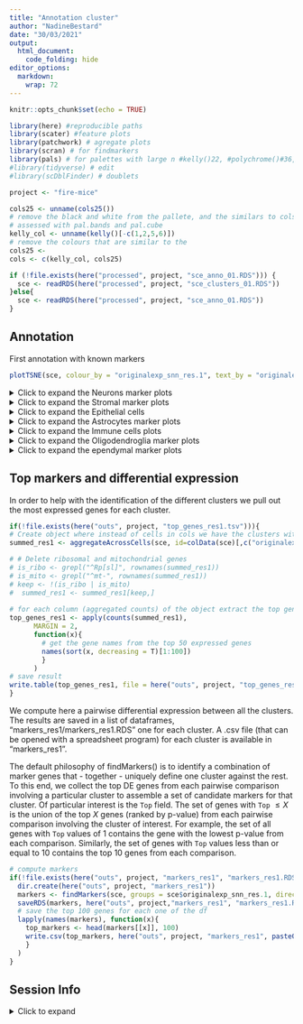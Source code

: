 ```yaml
---
title: "Annotation cluster"
author: "NadineBestard"
date: "30/03/2021"
output:
  html_document:
    code_folding: hide
editor_options: 
  markdown: 
    wrap: 72
---
```


```r
knitr::opts_chunk$set(echo = TRUE)
```

```r
library(here) #reproducible paths
library(scater) #feature plots
library(patchwork) # agregate plots
library(scran) # for findmarkers
library(pals) # for palettes with large n #kelly()22, #polychrome()#36, cols
#library(tidyverse) # edit 
#library(scDblFinder) # doublets
```

```r
project <- "fire-mice"
```

```r
cols25 <- unname(cols25())
# remove the black and white from the pallete, and the similars to cols25
# assessed with pal.bands and pal.cube
kelly_col <- unname(kelly()[-c(1,2,5,6)])
# remove the colours that are similar to the 
cols25 <- 
cols <- c(kelly_col, cols25)
```

```r
if (!file.exists(here("processed", project, "sce_anno_01.RDS"))) {
  sce <- readRDS(here("processed", project, "sce_clusters_01.RDS"))
}else{
  sce <- readRDS(here("processed", project, "sce_anno_01.RDS"))
}
```

## Annotation

First annotation with known markers

```r
plotTSNE(sce, colour_by = "originalexp_snn_res.1", text_by = "originalexp_snn_res.1", force = 0) + scale_color_manual(values = cols)
```

<details>

<summary> Click to expand the Neurons marker plots </summary>

```r
#Neurons:
list_plots <- lapply(c("Snap25", "Stmn2", "Rbfox3", "Gabrb2"),
                     function(x)plotTSNE(sce, colour_by = x ))

wrap_plots(list_plots) +  plot_annotation(title = "Neurons")
```

```r
plotExpression(sce, features=c("Snap25", "Stmn2", "Rbfox3", "Gabrb2") ,
    x="originalexp_snn_res.1", colour_by = "originalexp_snn_res.1", ncol=1) +  scale_color_manual(values = cols)
```

```r
#Inhibitory neurons

list_plots <- lapply(c("Gad1", "Gad2", "Slc32a1", "Pvalb"),
                     function(x)plotTSNE(sce, colour_by = x ))
wrap_plots(list_plots) +  plot_annotation(title =  "Inhibitory Neurons")
```

```r
plotExpression(sce, features=c("Gad1", "Gad2", "Slc32a1", "Pvalb"),
    x="originalexp_snn_res.1", colour_by = "originalexp_snn_res.1", ncol=1) +  scale_color_manual(values = cols)
```

```r
# Excitatory neurons

list_plots <- lapply(c("Satb2", "Slc12a6", "Slc17a7"),
                     function(x)plotTSNE(sce, colour_by = x )) 
wrap_plots(list_plots) +  plot_annotation(title =  "Exitatory Neurons")
```

```r
plotExpression(sce, features=c("Satb2", "Slc12a6", "Slc17a7"),
    x="originalexp_snn_res.1", colour_by = "originalexp_snn_res.1", ncol=1) +  scale_color_manual(values = cols)
```

```r
# RBFOX3 (and other Granulate cell markers)
list_plots <- lapply(c("Cdh15", "Calb2", "Rbfox3", "Reln"),
function(x)plotTSNE(sce, colour_by = x )) 
wrap_plots(list_plots) +  plot_annotation(title =  "RBFO3+ Neurons")
```

```r
plotExpression(sce, features=c("Cdh15", "Calb2", "Rbfox3", "Reln"),
    x="originalexp_snn_res.1", colour_by = "originalexp_snn_res.1", ncol=1) +  scale_color_manual(values = cols)
```

</details>

<details>

<summary> Click to expand the Stromal marker plots </summary>

```r
#Stromal

list_plots <- lapply(c( "Lamb1" , 
                                     "Hspg2", 
                                     "Col4a1", 
                                     "Fn1", 
                                     "Lama2"),
            function(x) plotTSNE(sce, colour_by = x ))

wrap_plots(list_plots) +  plot_annotation(title =  "Stromal")
```

```r
plotExpression(sce, features=c( "Lamb1" , 
                                     "Hspg2", 
                                     "Col4a1", 
                                     "Fn1", 
                                     "Lama2"),
    x="originalexp_snn_res.1", colour_by = "originalexp_snn_res.1", ncol=1) +  scale_color_manual(values = cols)
```

```r
# Endothelial cells and pericytes

list_plots <- lapply(c( "Cldn5",   
                                     "Icam2",
                                     "Pdgfrb", 
                                     "Notch3", 
                                     "Vwf",
                                     "Flt1",
                                     "Mecom"),
                     function(x)plotTSNE(sce, colour_by = x ))
wrap_plots(list_plots) +  plot_annotation(title =  " Endothelial cells and pericytes")
```

```r
plotExpression(sce, features=c( "Cldn5",   
                                     "Icam2",
                                     "Pdgfrb", 
                                     "Notch3", 
                                     "Vwf",
                                     "Flt1",
                                     "Mecom"),
    x="originalexp_snn_res.1", colour_by = "originalexp_snn_res.1", ncol=1) +  scale_color_manual(values = cols)
```

</details>

<details>

<summary>Click to expand the Epithelial cells </summary>

```r
list_plots <- lapply(c("Ttr", "Kcnj13", "Krt18"),
                     function(x)plotTSNE(sce, colour_by = x ))
wrap_plots(list_plots) +  plot_annotation(title =  "Choroid plexus epithelial cells")
```

```r
plotExpression(sce, features=c("Ttr", "Kcnj13", "Krt18"),
    x="originalexp_snn_res.1", colour_by = "originalexp_snn_res.1", ncol=1) +  scale_color_manual(values = cols)
```

</details>

<details>

<summary> Click to expand the Astrocytes marker plots </summary>

```r
# Astrocytes

list_plots <- lapply(c("Gja1",
                                    "Aqp4", 
                                    "Glul", 
                                    "Sox9", 
                                    "Ndrg2", 
                                    "Gfap", 
                                    "Aldh1a1", 
                                    "Aldh1l1", 
                                    "Vim", 
                                    "Apoe", 
                                    "Fgfr3"),
                     function(x)plotTSNE(sce, colour_by = x ))
wrap_plots(list_plots) +  plot_annotation(title = "Astrocyte")
```

```r
plotExpression(sce, features=c("Gja1",
                                    "Aqp4", 
                                    "Glul", 
                                    "Sox9", 
                                    "Ndrg2", 
                                    "Gfap", 
                                    "Aldh1a1", 
                                    "Aldh1l1", 
                                    "Vim", 
                                    "Apoe", 
                                    "Fgfr3"),
    x="originalexp_snn_res.1", colour_by = "originalexp_snn_res.1", ncol=1) +  scale_color_manual(values = cols)
```

```r
#Astrocyte markers as described in Zeisel et al. 2018 in the mouse for telencephalon and non-telencephalon astrocytes

list_plots <- lapply(c( "Agt", 
                                     "Mfge8",  
                                     "Slc6a11",
                                     "Slc6a9", 
                                     "Gdf10",
                                     "Islr",
                                     "Gfap",
                                     "Aqp4")  ,
                     function(x)plotTSNE(sce, colour_by = x ))
wrap_plots(list_plots) +  plot_annotation(title = "Astrocyte mouse telecephalon")
```

</details>

<details>

<summary> Click to expand the Immune cells plots </summary>

```r
#Microglia and macrophages

list_plots <- lapply(c( "Cd74", 
                                     "Spi1", 
                                     "Mrc1", 
                                     "Tmem119", 
                                     "Cx3cr1", 
                                     "Aif1",
                                     "P2ry12",
                                     "C1qc",
                                     "C1qa"),
            function(x)plotTSNE(sce, colour_by = x )) 
wrap_plots(list_plots) +  plot_annotation(title = "Microglia and macrophages")
```

```r
plotExpression(sce, features=c( "Cd74", 
                                     "Spi1", 
                                     "Mrc1", 
                                     "Tmem119", 
                                     "Cx3cr1", 
                                     "Aif1",
                                     "P2ry12",
                                     "C1qc",
                                     "C1qa"),
    x="originalexp_snn_res.1", colour_by = "originalexp_snn_res.1", ncol=1) +  scale_color_manual(values = cols)
```

```r
# Border associated mcrophages
list_plots <- lapply(c( "Mrc1", "Ms4a7", "Apoe"),
            function(x)plotTSNE(sce, colour_by = x )) 
wrap_plots(list_plots) +  plot_annotation(title = "Border associated macrophages")
```

```r
plotExpression(sce, features=c( "Mrc1", "Ms4a7", "Apoe"),
    x="originalexp_snn_res.1", colour_by = "originalexp_snn_res.1", ncol=1) +  scale_color_manual(values = cols)
```

```r
# Immune cells 
list_plots <- lapply(c( 
  # Tcells
  "Cd3e", 
  # Bcells
  "Cd19", 
  # Natural killer
  "Klrb1c", "Cd209a", 
  # all immune cells (CD45)
  "Ptprc"),
            function(x)plotTSNE(sce, 
                                colour_by = x ,
                                point_alpha=0.3,
                                point_size = 0.5)) 
wrap_plots(list_plots) +  plot_annotation(title = "Immune cells")
```

```r
plotExpression(sce, features=c( 
  # Tcells
  "Cd3e", 
  # Bcells
  "Cd19", 
  # Natural killer
  "Klrb1c", "Cd209a", 
  # all immune cells (CD45)
  "Ptprc"),
    x="originalexp_snn_res.1", colour_by = "originalexp_snn_res.1", ncol=1) +  scale_color_manual(values = cols)
```

```r
#monocybes/neutrophils
list_plots <- lapply(c( 
  # monocytes
  "S100a9",
  #neutrophils # i deleted ly6g bcause not present
   "Camp"),
            function(x)plotTSNE(sce, 
                                colour_by = x ,
                                point_alpha=0.3,
                                point_size = 0.5)) 
wrap_plots(list_plots) +  plot_annotation(title = "Monocytes and Neutorphils cells")
```

```r
plotExpression(sce, features=c( 
   # monocytes
  "S100a9",
  #neutrophils
   "Camp"),
    x="originalexp_snn_res.1", colour_by = "originalexp_snn_res.1", ncol=1) +  scale_color_manual(values = cols)
```

</details>

<details>

<summary> Click to expand the Oligodendroglia marker plots </summary>

```r
#OPCs

list_plots <- lapply(c("Pdgfra", 
                                    "Cspg4", 
                                    "Gpr17", 
                                    "Ptprz1",
                                    "Olig1", 
                                    "Olig2", 
                                    "Pcdh15", 
                                    "Ptgds",
                                    "Bcan"),
            function(x)plotTSNE(sce, colour_by = x )) 
wrap_plots(list_plots) +  plot_annotation(title = "OPCS")
```

```r
plotExpression(sce, features=c("Pdgfra", 
                                    "Cspg4", 
                                    "Gpr17", 
                                    "Ptprz1",
                                    "Olig1", 
                                    "Olig2", 
                                    "Pcdh15", 
                                    "Ptgds",
                                    "Bcan"),
    x="originalexp_snn_res.1", colour_by = "originalexp_snn_res.1", ncol=1) +  scale_color_manual(values = cols)
```

```r
#Oligodendrocytes

list_plots <- lapply(c("Plp1", 
                                    "Cnp", 
                                    "Mag", 
                                    "Mog", 
                                    "Mobp", 
                                    "Mbp", 
                                    "Sox10" ), 
            function(x)plotTSNE(sce, colour_by = x ))
wrap_plots(list_plots) +  plot_annotation(title =  "Oligodendrocytes")
```

```r
plotExpression(sce, features=c("Plp1", 
                                    "Cnp", 
                                    "Mag", 
                                    "Mog", 
                                    "Mobp", 
                                    "Mbp", 
                                    "Sox10" ),
    x="originalexp_snn_res.1", colour_by = "originalexp_snn_res.1", ncol=1) +  scale_color_manual(values = cols)
```

</details>

<details>

<summary> Click to expand the ependymal marker plots </summary>

```r
list_plots <- lapply(c("Vit", "Sox9", "Dynlrb2", "Ccdc153", "Rsph1", "Tm4sf1", "Pcp4l1", "Pcp4", "Hspa2", "Cd24a", "Mt2", "Chchd10"), 
           function(x)plotTSNE(sce, colour_by = x )) 
wrap_plots(list_plots) +  plot_annotation(title =  "Ependymal")

```

</details>

## Top markers and differential expression

In order to help with the identification of the different clusters we
pull out the most expressed genes for each cluster.

```r
if(!file.exists(here("outs", project, "top_genes_res1.tsv"))){
# Create object where instead of cells in cols we have the clusters with counts aggregated
summed_res1 <- aggregateAcrossCells(sce, id=colData(sce)[,c("originalexp_snn_res.1")])

# # Delete ribosomal and mitochondrial genes
# is_ribo <- grepl("^Rp[sl]", rownames(summed_res1))
# is_mito <- grepl("^mt-", rownames(summed_res1))
# keep <- !(is_ribo | is_mito)
#  summed_res1 <- summed_res1[keep,]
 
# for each column (aggregated counts) of the object extract the top genes
top_genes_res1 <- apply(counts(summed_res1), 
      MARGIN = 2,
      function(x){
        # get the gene names from the top 50 expressed genes
        names(sort(x, decreasing = T)[1:100])
        }
      )
# save result
write.table(top_genes_res1, file = here("outs", project, "top_genes_res1.tsv"), sep = "\t", quote = FALSE, col.names = TRUE, row.names = FALSE)
}
```

We compute here a pairwise differential expression between all the
clusters. The results are saved in a list of dataframes,
"markers_res1/markers_res1.RDS" one for each cluster. A .csv file
(that can be opened with a spreadsheet program) for each cluster is
available in "markers_res1".

The default philosophy of findMarkers() is to identify a combination of
marker genes that - together - uniquely define one cluster against the
rest. To this end, we collect the top DE genes from each pairwise
comparison involving a particular cluster to assemble a set of candidate
markers for that cluster. Of particular interest is the `Top` field. The
set of genes with `Top` $≤X$ is the union of the top $X$ genes (ranked
by p-value) from each pairwise comparison involving the cluster of
interest. For example, the set of all genes with `Top` values of 1
contains the gene with the lowest p-value from each comparison.
Similarly, the set of genes with `Top` values less than or equal to 10
contains the top 10 genes from each comparison.

```r
# compute markers
if(!file.exists(here("outs", project, "markers_res1", "markers_res1.RDS"))){
  dir.create(here("outs", project, "markers_res1"))
  markers <- findMarkers(sce, groups = sce$originalexp_snn_res.1, direction="up", lfc=1)
  saveRDS(markers, here("outs", project,"markers_res1", "markers_res1.RDS"))
  # save the top 100 genes for each one of the df
  lapply(names(markers), function(x){
    top_markers <- head(markers[[x]], 100)
    write.csv(top_markers, here("outs", project, "markers_res1", paste0("top_markers_", x, "_res1.csv")), quote = FALSE)
    }
  )
}
```

<!-- ## Rename the Clusters with assigned Cell Types -->

<!-- With the help of the known markers plotted above, the DE between -->
<!-- clusters and the top expressed genes the celltype identity of every -->
<!-- cluster has been identified. -->

<!-- ```{r} -->
<!-- plotTSNE(sce, colour_by = "originalexp_snn_res.1", text_by = "originalexp_snn_res.1", force = 0) + scale_color_manual(values = cols) -->
<!-- ``` -->

<!-- ```{r result} -->
<!-- if (!file.exists(here("processed", project, "sce_anno_02.RDS"))) { -->
<!-- annotation <- read.delim(here("data", "young_FIRE_mice_cluster_anno_02_res.1.tsv")) -->

<!-- celltype <- annotation$Celltype -->
<!-- clusters_named <- annotation$Cluster_name -->

<!-- sce$celltype <- sce$originalexp_snn_res.1  -->
<!-- sce$clusters_named <- sce$originalexp_snn_res.1 -->

<!-- # add the celltypes as described above in the correct order to replace the levels. -->
<!-- levels(sce$celltype) <- celltype -->
<!-- # and the clusters named to keep the resolution -->
<!-- levels(sce$clusters_named) <- clusters_named -->

<!-- # relevel to get the appropriate order in the plots -->
<!-- sce$genotype <- relevel(factor(sce$genotype), "WT") -->

<!-- sce$clusters_named <- -->
<!--   factor(sce$clusters_named, -->
<!--     levels = c("Microglia", "BAMs","Immune", "Astro_1", "Astro_2", "Astro_Oligo", "OPC", "pOPC", "iOligo", "mOligo_1", "mOligo_2", "mOligo_3",  -->
<!-- "mOligo_4", "Endothelial", "Mural_cells", "ChP_epithelia", "iNeurons_&_NRPs", "mNeuron_ex",   -->
<!--  "mNeuron_in" -->
<!--  ) -->
<!--   ) -->

<!-- # add annotation of the samples (cool way to map, thanks stackoverflow) -->
<!-- sample_named_map <- c("WTyo1_h", "HETyo2_h", "KOyo3_h", "WTyo1_c", "HETyo2_c", "KOyo3_c", "WTyo4_h", "HETyo5_h", "KOyo6_h","WTyo4_c", "HETyo5_c", "KOyo6_c") -->
<!-- names(sample_named_map) <- unique(sce$Sample) -->

<!-- sce$sample_named <- factor(sample_named_map[sce$Sample], levels = c("WTyo1_h", "HETyo2_h", "KOyo3_h", "WTyo1_c", "HETyo2_c", "KOyo3_c", "WTyo4_h", "HETyo5_h", "KOyo6_h","WTyo4_c", "HETyo5_c", "KOyo6_c")) -->



<!-- # add a column with both, tissue and genotype -->
<!-- sce$tissue_genotype <- paste(sce$tissue, sce$genotype, sep = "_") -->


<!--  saveRDS(sce, here("processed", project, "sce_anno_02.RDS")) -->
<!-- } -->
<!-- plotTSNE(sce, colour_by = "clusters_named", text_by = "clusters_named", text_size = 3, force = 1) + scale_color_manual(values = cols) -->
<!-- ``` -->

<!-- ## Marker plots -->

<!-- Exploring the shiny app and the DE between clusters specific markers for -->
<!-- each one of the subtypes is identified. -->

<!-- <details> -->

<!-- <summary>Click to expand markers</summary> -->


<!-- ```{r final-violin, eval=FALSE, fig.height=25, fig.width=9, cache=TRUE, include=FALSE} -->
<!-- annotation <- read.delim(here("data", "young_data_cluster_names_anno_02_res03.tsv")) -->

<!-- annotation$Cluster_name <- -->
<!--   factor(annotation$Cluster_name, -->
<!--     levels = c( -->
<!--       "Astrocyte_1", "Astrocyte_2", "Oligo-Astrocyte", "Oligo_1", "Oligo_2", "OPC_1", "OPC-Astrocyte", "OPC-Oligo", "OPC_2", "iOligo", "mNeuron-Oligo", "mNeuron-OPC", "mNeuron_1", "mNeuron_2", "iNeuron&NRP", "Immune", "Microglia", "Oligo-Microglia", "Microglia-Astrocyte", "Microglia-iOligo", "Endothelial", "Mural_cells", "ChP_epithelia", "OEG" -->
<!--     ) -->
<!--   ) -->

<!-- # create list of all markers ( cell level and subcluster level) -->
<!-- annotation <- annotation %>% -->
<!--   arrange(Cluster_name) %>% -->
<!--   unite(col = "markers", c("Celltype_marker", "Subcluster_marker"), sep = ",", remove = FALSE, na.rm = TRUE) -->
<!-- markers <- annotation$markers %>% -->
<!--   #divide the comma-separated markers as different markers -->
<!--   strsplit(",") %>% unlist() %>% -->
<!--   unique() -->

<!-- plotExpression(sce, -->
<!--   features = markers, -->
<!--   x = "clusters_named", colour_by = "clusters_named", ncol = 1, scales = "free_y" -->
<!-- ) + -->
<!--   scale_color_manual(values = cols) + theme(axis.text.x = element_text(angle = 45, hjust = 1, vjust = 1)) -->

<!-- ``` -->



<!-- ```{r final-tsne, eval=FALSE, warning=FALSE, include=FALSE} -->
<!-- plotTSNE(sce, colour_by = "clusters_named", text_by = "clusters_named", text_size = 3, force = 1) + scale_color_manual(values = cols) -->
<!-- ``` -->



## Session Info

<details>

<summary> Click to expand </summary>

```r
sessionInfo()
```

</details>
